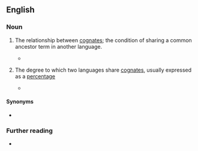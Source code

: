 ==English==

===Noun===
{{en-noun|cognacies}}

# {{lb|en|linguistics}} The relationship between [[cognate]]s; the condition of sharing a common ancestor term in another language.
#* {{quote-book|2000|Bernd Heine & Derek Nurse|African Languages: An Introduction|pageurl=http://books.google.com/books?id=C7XhcYoFxaQC&pg=PA262|page=262|isbn=0521666295
|passage=First, in depending on vocabulary, as opposed to morphology or grammar, one runs the risk of assuming '''cognacy''' between similar words when the real explanation is borrowing.}}
# {{lb|en|linguistics}} The degree to which two languages share [[cognate]]s, usually expressed as a [[percentage]]
#* {{quote-book|1988|page=255|url=http://books.google.com/books?id=ZXIyAAAAIAAJ|title=Expanding frontiers of African history: the inter-disciplinary methodology|author=Monday B. Abasiattai|isbn=9780070001
|passage=In Table 13.1 are given the percentages for the degrees of '''cognacy''' between pairs of languages in the Upper Cross group.}}

====Synonyms====
* {{sense|relationship between cognates}} {{l|en|cognateness}}

===Further reading===
* {{R:OneLook}}